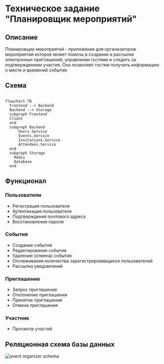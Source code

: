 # Техническое задание "Планировщик мероприятий"

## Описание

Планировщик мероприятий - приложение для организаторов мероприятий которое может помочь в создании и рассылке электронных приглашений, управлении гостями и следить за подтверждением участия. Оно позволяет гостям получить информацию о месте и времений события.

## Схема

```mermaid

flowchart TB
  Frontend --> Backend
  Backend --> Storage
  subgraph Frontend
  Client
  end
  subgraph Backend
      Users.Service
      Events.Service
      Invitations.Service
      Attendees.Service
  end
  subgraph Storage
    Redis
    Database
  end

```


## Функционал

### Пользователи

- Регистрация пользователя
- Аутентикация пользователя
- Подтверждения почтового адреса
- Восстановление пароля

### События

- Создание события
- Редактирование события
- Удаление (отмена) события
- Отслеживания количества зарегистрировавщихся пользователей
- Рассылка уведомлений

### Приглашение

- Запрос приглашения
- Отклонение приглашения
- Принятие приглашения
- Отмена приглашения

### Участник

- Просмотр участий

## Реляционная схема базы данных

![event organizer schema](./resources/event-organizer-schema.svg)
